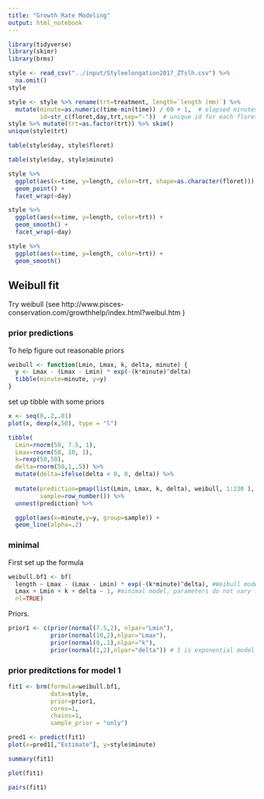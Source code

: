 ```yaml
---
title: "Growth Rate Modeling"
output: html_notebook
---
```


```r
library(tidyverse)
library(skimr)
library(brms)
```

```r
style <- read_csv("../input/Styleelongation2017_ZTslh.csv") %>%
  na.omit()
style
```

```r
style <- style %>% rename(trt=treatment, length=`length (mm)`) %>%
  mutate(minute=as.numeric(time-min(time)) / 60 + 1,  # elapsed minutes, first minute = 1
         id=str_c(floret,day,trt,sep="-"))  # unique id for each floret
style %>% mutate(trt=as.factor(trt)) %>% skim()
unique(style$trt)
```

```r
table(style$day, style$floret)
```

```r
table(style$day, style$minute)
```

```r
style %>%
  ggplot(aes(x=time, y=length, color=trt, shape=as.character(floret))) +
  geom_point() +
  facet_wrap(~day)
```

```r
style %>%
  ggplot(aes(x=time, y=length, color=trt)) +
  geom_smooth() +
  facet_wrap(~day)
```

```r
style %>%
  ggplot(aes(x=time, y=length, color=trt)) +
  geom_smooth()
```

## Weibull fit

Try weibull (see http://www.pisces-conservation.com/growthhelp/index.html?weibul.htm ) 

### prior predictions

To help figure out reasonable priors

```r
weibull <- function(Lmin, Lmax, k, delta, minute) {
  y <- Lmax - (Lmax - Lmin) * exp(-(k*minute)^delta)
  tibble(minute=minute, y=y)
}
```

set up tibble with some priors

```r
x <- seq(0,.2,.01)
plot(x, dexp(x,50), type = "l")
```


```r
tibble(
  Lmin=rnorm(50, 7.5, 1),
  Lmax=rnorm(50, 10, 1),
  k=rexp(50,50),
  delta=rnorm(50,1,.5)) %>%
  mutate(delta=ifelse(delta < 0, 0, delta)) %>%
  
  mutate(prediction=pmap(list(Lmin, Lmax, k, delta), weibull, 1:230 ),
         sample=row_number()) %>%
  unnest(prediction) %>%

  ggplot(aes(x=minute,y=y, group=sample)) +
  geom_line(alpha=.2)
```


### minimal 

First set up the formula
```r
weibull.bf1 <- bf(
  length ~ Lmax - (Lmax - Lmin) * exp(-(k*minute)^delta), #Weibull model
  Lmax + Lmin + k + delta ~ 1, #minimal model, parameters do not vary for treatment or random effects
  nl=TRUE)
```

Priors.  
```r
prior1 <- c(prior(normal(7.5,2), nlpar="Lmin"),
            prior(normal(10,2),nlpar="Lmax"),
            prior(normal(0,.1),nlpar="k"),
            prior(normal(1,2),nlpar="delta")) # 1 is exponential model
```

### prior preditctions for model 1

```r
fit1 <- brm(formula=weibull.bf1,
            data=style,
            prior=prior1,
            cores=1,
            chains=1,
            sample_prior = "only")
```

```r
pred1 <- predict(fit1)
plot(x=pred1[,"Estimate"], y=style$minute)
```


```r
summary(fit1)
```

```r
plot(fit1)
```

```r
pairs(fit1)
```

